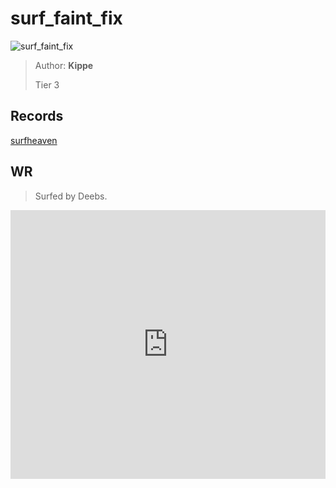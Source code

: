 
# surf_faint_fix

![surf_faint_fix](https://raw.githubusercontent.com/Sayt123/SurfMapPics/Maps-and-bonuses/csgo/surf_faint_fix.jpg)

> Author: **Kippe**
>
> Tier 3

## Records

[surfheaven](https://surfheaven.eu/map/surf_faint_fix)

## WR

> Surfed by Deebs.

<iframe
width="100%"
height="430"
src="https://www.youtube.com/embed/pTW42hvoyfM"
frameborder="0"
allow="accelerometer; autoplay; clipboard-write; encrypted-media; gyroscope; picture-in-picture"
allowFullScreen
/>

```md

[Surf Timer] - Deebs finished in 00:38:29 (WR -00:00:16). Improving by 00:00:42
[Surf Timer] - Deebs beat the map record! Rank: 1/746


```
                